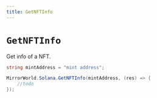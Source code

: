 ```yaml
---
title: GetNFTInfo
---
```


# `GetNFTInfo`

Get info of a NFT.

```csharp
string mintAddress = "mint address";

MirrorWorld.Solana.GetNFTInfo(mintAddress, (res) => {
    //todo
});
```